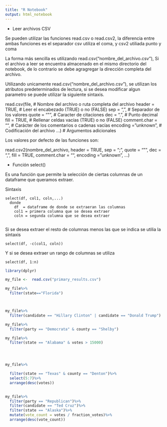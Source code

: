 ---
title: "R Notebook"
output: html_notebook
---

- Leer archivos CSV

Se pueden utilizar las funciones read.csv o read.csv2, la diferencia entre ambas funciones es el separador csv utiliza el coma, y csv2 utiliada punto y coma

La forma más sencilla es utilizando read.csv("nombre_del_archivo.csv"), Si el archivo a leer se encuentra almacenado en el mismo directorio del notebook, de lo contrario se debe agragregar la dirección completa del archivo. 

Utilizando unicamente read.csv("nombre_del_archivo.csv"), se utilizan los atributos predeterminados de lectura, si se desea modificar algun parametro se puede utilizar la siguiente sintaxis.

read.csv(file,                 # Nombre del archivo o ruta completa del archivo
         header = TRUE,        # Leer el encabezado (TRUE) o no (FALSE)
         sep = ",",            # Separador de los valores
         quote = "\"",         # Caracter de citaciones
         dec = ".",            # Punto decimal
         fill = TRUE,          # Rellenar celdas vacías (TRUE) o no (FALSE)
         comment.char = "",    # Carácter de los comentarios o cadenas vacías
         encoding = "unknown", # Codificación del archivo
         ...)                  # Argumentos adicionales


Los valores por defecto de las funciones son:

read.csv2(nombre_del_archivo, header = TRUE, sep = ";", quote = "\"", dec = ",",
          fill = TRUE, comment.char = "", encoding = "unknown", ...)

- Función select()

Es una función que permite la selección de ciertas columnas de un dataframe que queramos extraer. 

Sintaxis 
    
    select(df, col1, coln,...)
      donde 
        df  = dataframe de donde se extraeran las columnas
        col1 = primera columna que se desea extraer
        coln = segunda columna que se desea extraer
        
Si se desea extraer el resto de columnas menos las que se indica se utilia la sintaxis

    select(df, -c(col1, coln))

Y si se desea extraer un rango de columnas se utiliza 

    select(df, 1:n)


```{r}


library(dplyr)

my_file <-  read.csv("primary_results.csv")

my_file%>%
  filter(state=="Florida")



my_file%>%
  filter(candidate == "Hillary Clinton" | candidate == "Donald Trump")

my_file%>%
  filter(party == "Democrata" & county == "Shelby")

my_file%>%
  filter(state == "Alabama" & votes > 15000)




my_file%>%

  filter(state == "Texas" & county == "Denton")%>%
  select(5:7)%>%
  arrange(desc(votes))
  

my_file%>%
  filter(party == "Republican")%>%
  filter(candidate == "Ted Cruz")%>%
  filter(state == "Alaska")%>%
  mutate(vote_count = votes / fraction_votes)%>%
  arrange(desc(vote_count))
  
  

```


  
